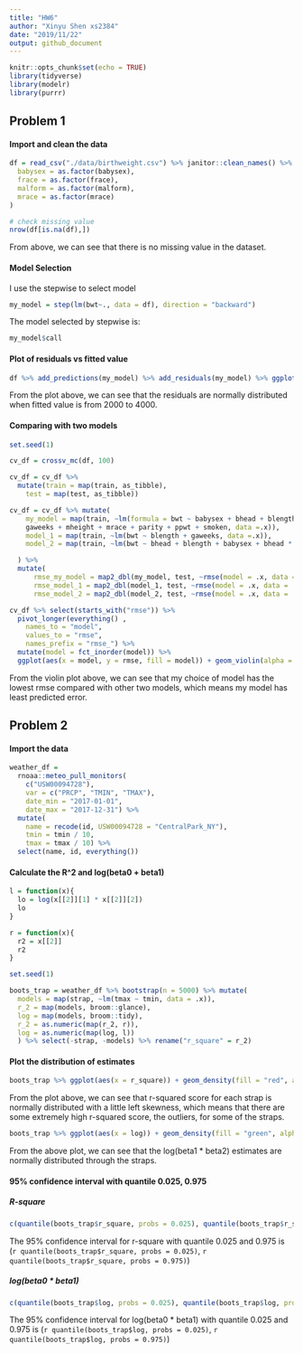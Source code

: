 ```yaml
---
title: "HW6"
author: "Xinyu Shen xs2384"
date: "2019/11/22"
output: github_document
---
```


```r
knitr::opts_chunk$set(echo = TRUE)
library(tidyverse)
library(modelr)
library(purrr)
```


## Problem 1


#### Import and clean the data


```r

df = read_csv("./data/birthweight.csv") %>% janitor::clean_names() %>% mutate(
  babysex = as.factor(babysex),
  frace = as.factor(frace),
  malform = as.factor(malform),
  mrace = as.factor(mrace)
)

# check missing value
nrow(df[is.na(df),])

```

From above, we can see that there is no missing value in the dataset. 



#### Model Selection


I use the stepwise to select model

```r

my_model = step(lm(bwt~., data = df), direction = "backward")


```


The model selected by stepwise is:

```r
my_model$call
```


#### Plot of residuals vs fitted value

```r
df %>% add_predictions(my_model) %>% add_residuals(my_model) %>% ggplot(aes(x = pred, y = resid)) + geom_point() + geom_smooth(se = F) + theme_bw() + labs(x = "Fitted Value", y = 'Residuals', title = "Residuals vs Fitted value") + theme(plot.title = element_text(hjust = 0.5))
```

From the plot above, we can see that the residuals are normally distributed when fitted value is from 2000 to 4000. 


#### Comparing with two models

```r

set.seed(1)

cv_df = crossv_mc(df, 100)

cv_df = cv_df %>% 
  mutate(train = map(train, as_tibble),
    test = map(test, as_tibble)) 

cv_df = cv_df %>% mutate(
    my_model = map(train, ~lm(formula = bwt ~ babysex + bhead + blength + delwt + fincome + 
    gaweeks + mheight + mrace + parity + ppwt + smoken, data =.x)),
    model_1 = map(train, ~lm(bwt ~ blength + gaweeks, data =.x)),
    model_2 = map(train, ~lm(bwt ~ bhead + blength + babysex + bhead * blength + bhead * babysex + blength * babysex + bhead * blength * babysex, data = .x))

  ) %>% 
  mutate(
      rmse_my_model = map2_dbl(my_model, test, ~rmse(model = .x, data = .y)),
      rmse_model_1 = map2_dbl(model_1, test, ~rmse(model = .x, data = .y)),
      rmse_model_2 = map2_dbl(model_2, test, ~rmse(model = .x, data = .y))) 

cv_df %>% select(starts_with("rmse")) %>% 
  pivot_longer(everything() ,
    names_to = "model", 
    values_to = "rmse",
    names_prefix = "rmse_") %>% 
  mutate(model = fct_inorder(model)) %>% 
  ggplot(aes(x = model, y = rmse, fill = model)) + geom_violin(alpha = 0.5) + theme_bw()
```


From the violin plot above, we can see that my choice of model has the lowest rmse compared with other two models, which means my model has least predicted error. 



## Problem 2

#### Import the data

```r
weather_df = 
  rnoaa::meteo_pull_monitors(
    c("USW00094728"),
    var = c("PRCP", "TMIN", "TMAX"), 
    date_min = "2017-01-01",
    date_max = "2017-12-31") %>%
  mutate(
    name = recode(id, USW00094728 = "CentralPark_NY"),
    tmin = tmin / 10,
    tmax = tmax / 10) %>%
  select(name, id, everything())


```


#### Calculate the R^2 and log(beta0 + beta1)


```r
l = function(x){
  lo = log(x[[2]][1] * x[[2]][2])
  lo
}

r = function(x){
  r2 = x[[2]]
  r2
}

set.seed(1)

boots_trap = weather_df %>% bootstrap(n = 5000) %>% mutate(
  models = map(strap, ~lm(tmax ~ tmin, data = .x)),
  r_2 = map(models, broom::glance),
  log = map(models, broom::tidy),
  r_2 = as.numeric(map(r_2, r)),
  log = as.numeric(map(log, l))
  ) %>% select(-strap, -models) %>% rename("r_square" = r_2)


```


#### Plot the distribution of estimates


```r
boots_trap %>% ggplot(aes(x = r_square)) + geom_density(fill = "red", alpha = 0.6) + labs(title = "Distribution of R^2") + theme_bw() + theme(plot.title = element_text(hjust = 0.5))
```


From the plot above, we can see that r-squared score for each strap is normally distributed with a little left skewness, which means that there are some extremely high r-squared score, the outliers, for some of the straps. 



```r
boots_trap %>% ggplot(aes(x = log)) + geom_density(fill = "green", alpha = 0.6) + labs(title = "Distribution of log(beta0 * beta1)") + theme_bw() + theme(plot.title = element_text(hjust = 0.5))
```


From the above plot, we can see that the log(beta1 * beta2) estimates are normally distributed through the straps. 


#### 95% confidence interval with quantile 0.025, 0.975


##### R-square

```r

c(quantile(boots_trap$r_square, probs = 0.025), quantile(boots_trap$r_square, probs = 0.975))

```

The 95% confidence interval for r-square with quantile 0.025 and 0.975 is (`r quantile(boots_trap$r_square, probs = 0.025)`, `r quantile(boots_trap$r_square, probs = 0.975)`)


##### log(beta0 * beta1)

```r
c(quantile(boots_trap$log, probs = 0.025), quantile(boots_trap$log, probs = 0.975))
```

The 95% confidence interval for log(beta0 * beta1) with quantile 0.025 and 0.975 is (`r quantile(boots_trap$log, probs = 0.025)`, `r quantile(boots_trap$log, probs = 0.975)`)
